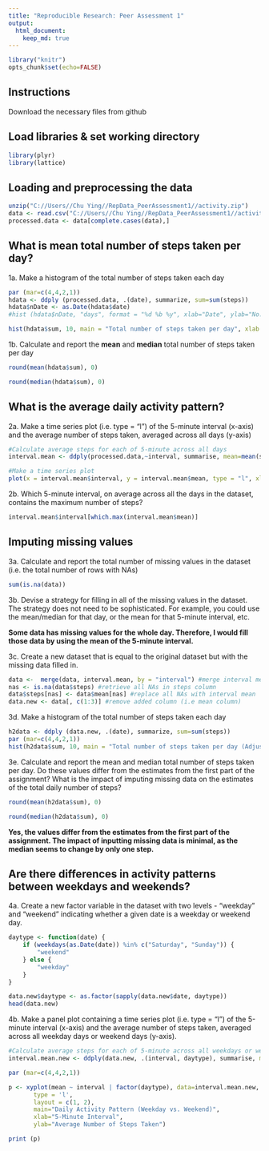 ```yaml
---
title: "Reproducible Research: Peer Assessment 1"
output: 
  html_document:
    keep_md: true
---
```


```r

library("knitr")
opts_chunk$set(echo=FALSE)

```

## Instructions

Download the necessary files from github

## Load libraries & set working directory
```r

library(plyr)
library(lattice)

```

## Loading and preprocessing the data

```r

unzip("C://Users//Chu Ying//RepData_PeerAssessment1//activity.zip")
data <- read.csv("C://Users//Chu Ying//RepData_PeerAssessment1//activity.csv", header=TRUE)
processed.data <- data[complete.cases(data),] 

```
## What is mean total number of steps taken per day?

1a. Make a histogram of the total number of steps taken each day

```r

par (mar=c(4,4,2,1))
hdata <- ddply (processed.data, .(date), summarize, sum=sum(steps))
hdata$nDate <- as.Date(hdata$date)
#hist (hdata$nDate, "days", format = "%d %b %y", xlab="Date", ylab="No. of Steps", main="Total no. of steps taken per day")

hist(hdata$sum, 10, main = "Total number of steps taken per day", xlab = "")

```

1b. Calculate and report the **mean** and **median** total number of steps taken per day

```r

round(mean(hdata$sum), 0)

```

```r

round(median(hdata$sum), 0)

```

## What is the average daily activity pattern?

2a. Make a time series plot (i.e. type = "l") of the 5-minute interval (x-axis) and the average number of steps taken, averaged across all days (y-axis)

```r

#Calculate average steps for each of 5-minute across all days
interval.mean <- ddply(processed.data,~interval, summarise, mean=mean(steps))

#Make a time series plot
plot(x = interval.mean$interval, y = interval.mean$mean, type = "l", xlab = "5-Minute Interval", ylab = "Average Number of Steps Taken", main = "Daily Activity Pattern")

```

2b. Which 5-minute interval, on average across all the days in the dataset, contains the maximum number of steps?

```r

interval.mean$interval[which.max(interval.mean$mean)]

```
## Imputing missing values

3a. Calculate and report the total number of missing values in the dataset (i.e. the total number of rows with NAs)

```r

sum(is.na(data))

```

3b. Devise a strategy for filling in all of the missing values in the dataset. The strategy does not need to be sophisticated. For example, you could use the mean/median for that day, or the mean for that 5-minute interval, etc.

**Some data has missing values for the whole day. Therefore, I would fill those data by using the mean of the 5-minute interval. **

3c. Create a new dataset that is equal to the original dataset but with the missing data filled in.

```r

data <-  merge(data, interval.mean, by = "interval") #merge interval mean to original dataset
nas <- is.na(data$steps) #retrieve all NAs in steps column
data$steps[nas] <- data$mean[nas] #replace all NAs with interval mean
data.new <- data[, c(1:3)] #remove added column (i.e mean column)

```

3d. Make a histogram of the total number of steps taken each day 

```r

h2data <- ddply (data.new, .(date), summarize, sum=sum(steps))
par (mar=c(4,4,2,1))
hist(h2data$sum, 10, main = "Total number of steps taken per day (Adjusted)", xlab = "")

```

3e. Calculate and report the mean and median total number of steps taken per day. Do these values differ from the estimates from the first part of the assignment? What is the impact of imputing missing data on the estimates of the total daily number of steps?

```r

round(mean(h2data$sum), 0)

```

```r

round(median(h2data$sum), 0)

```

**Yes, the values differ from the estimates from the first part of the assignment. The impact of inputting missing data is minimal, as the median seems to change by only one step.**

## Are there differences in activity patterns between weekdays and weekends?

4a. Create a new factor variable in the dataset with two levels - "weekday" and "weekend" indicating whether a given date is a weekday or weekend day.

```r

daytype <- function(date) {
    if (weekdays(as.Date(date)) %in% c("Saturday", "Sunday")) {
        "weekend"
    } else {
        "weekday"
    }
}

data.new$daytype <- as.factor(sapply(data.new$date, daytype))
head(data.new)

``` 

4b. Make a panel plot containing a time series plot (i.e. type = "l") of the 5-minute interval (x-axis) and the average number of steps taken, averaged across all weekday days or weekend days (y-axis). 

```r

#Calculate average steps for each of 5-minute across all weekdays or weekends
interval.mean.new <- ddply(data.new, .(interval, daytype), summarise, mean=mean(steps))

par (mar=c(4,4,2,1))

p <- xyplot(mean ~ interval | factor(daytype), data=interval.mean.new, 
       type = 'l',
       layout = c(1, 2),
       main="Daily Activity Pattern (Weekday vs. Weekend)",
       xlab="5-Minute Interval",
       ylab="Average Number of Steps Taken")

print (p)    

```
